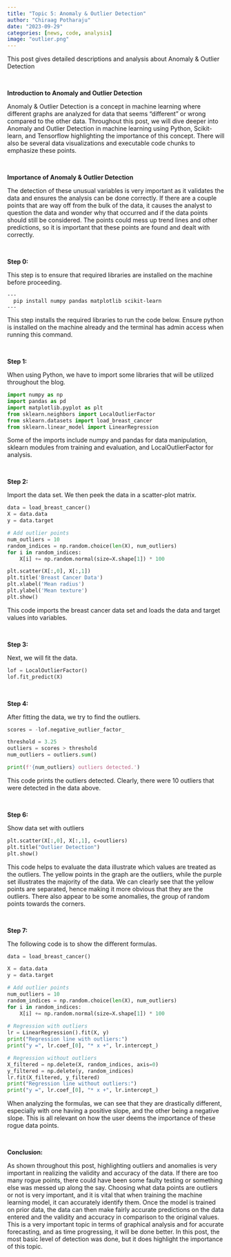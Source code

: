 ```yaml
---
title: "Topic 5: Anomaly & Outlier Detection"
author: "Chiraag Potharaju"
date: "2023-09-29"
categories: [news, code, analysis]
image: "outlier.png"
---
```


This post gives detailed descriptions and analysis about Anomaly & Outlier Detection

<br>

**Introduction to Anomaly and Outlier Detection**

Anomaly & Outlier Detection is a concept in machine learning where different graphs are analyzed for data that seems "different" or wrong compared to the other data. Throughout this post, we will dive deeper into Anomaly and Outlier Detection in machine learning using Python, Scikit-learn, and Tensorflow highlighting the importance of this concept. There will also be several data visualizations and executable code chunks to emphasize these points.

<br>

**Importance of Anomaly & Outlier Detection**

The detection of these unusual variables is very important as it validates the data and ensures the analysis can be done correctly. If there are a couple points that are way off from the bulk of the data, it causes the analyst to question the data and wonder why that occurred and if the data points should still be considered. The points could mess up trend lines and other predictions, so it is important that these points are found and dealt with correctly.

<br>

**Step 0:**

This step is to ensure that required libraries are installed on the machine before proceeding.

```         
---
  pip install numpy pandas matplotlib scikit-learn
---
```

This step installs the required libraries to run the code below. Ensure python is installed on the machine already and the terminal has admin access when running this command.

<br>

**Step 1:**

When using Python, we have to import some libraries that will be utilized throughout the blog.

```python
import numpy as np
import pandas as pd
import matplotlib.pyplot as plt
from sklearn.neighbors import LocalOutlierFactor
from sklearn.datasets import load_breast_cancer
from sklearn.linear_model import LinearRegression
```

Some of the imports include numpy and pandas for data manipulation, sklearn modules from training and evaluation, and LocalOutlierFactor for analysis.

<br>

**Step 2:**

Import the data set. We then peek the data in a scatter-plot matrix.

```python
data = load_breast_cancer()
X = data.data
y = data.target

# Add outlier points   
num_outliers = 10
random_indices = np.random.choice(len(X), num_outliers)
for i in random_indices:
    X[i] += np.random.normal(size=X.shape[1]) * 100

plt.scatter(X[:,0], X[:,1])
plt.title('Breast Cancer Data')
plt.xlabel('Mean radius')  
plt.ylabel('Mean texture')
plt.show()
```

This code imports the breast cancer data set and loads the data and target values into variables.

<br>

**Step 3:**

Next, we will fit the data.

```python
lof = LocalOutlierFactor()
lof.fit_predict(X)
```

<br>

**Step 4:**

After fitting the data, we try to find the outliers.

```python
scores = -lof.negative_outlier_factor_

threshold = 3.25
outliers = scores > threshold
num_outliers = outliers.sum()

print(f'{num_outliers} outliers detected.')
```

This code prints the outliers detected. Clearly, there were 10 outliers that were detected in the data above.

<br>

**Step 6:**

Show data set with outliers

```python
plt.scatter(X[:,0], X[:,1], c=outliers)
plt.title("Outlier Detection")
plt.show()
```

This code helps to evaluate the data illustrate which values are treated as the outliers. The yellow points in the graph are the outliers, while the purple set illustrates the majority of the data. We can clearly see that the yellow points are separated, hence making it more obvious that they are the outliers. There also appear to be some anomalies, the group of random points towards the corners.

<br>

**Step 7:**

The following code is to show the different formulas.

```python
data = load_breast_cancer()

X = data.data  
y = data.target

# Add outlier points    
num_outliers = 10
random_indices = np.random.choice(len(X), num_outliers)
for i in random_indices:
    X[i] += np.random.normal(size=X.shape[1]) * 100
    
# Regression with outliers
lr = LinearRegression().fit(X, y)
print("Regression line with outliers:")
print("y =", lr.coef_[0], "* x +", lr.intercept_)

# Regression without outliers 
X_filtered = np.delete(X, random_indices, axis=0)
y_filtered = np.delete(y, random_indices)
lr.fit(X_filtered, y_filtered)
print("Regression line without outliers:") 
print("y =", lr.coef_[0], "* x +", lr.intercept_)
```

When analyzing the formulas, we can see that they are drastically different, especially with one having a positive slope, and the other being a negative slope. This is all relevant on how the user deems the importance of these rogue data points.

<br>

**Conclusion:**

As shown throughout this post, highlighting outliers and anomalies is very important in realizing the validity and accuracy of the data. If there are too many rogue points, there could have been some faulty testing or something else was messed up along the say. Choosing what data points are outliers or not is very important, and it is vital that when training the machine learning model, it can accurately identify them. Once the model is trained on prior data, the data can then make fairly accurate predictions on the data entered and the validity and accuracy in comparison to the original values. This is a very important topic in terms of graphical analysis and for accurate forecasting, and as time progressing, it will be done better. In this post, the most basic level of detection was done, but it does highlight the importance of this topic.
